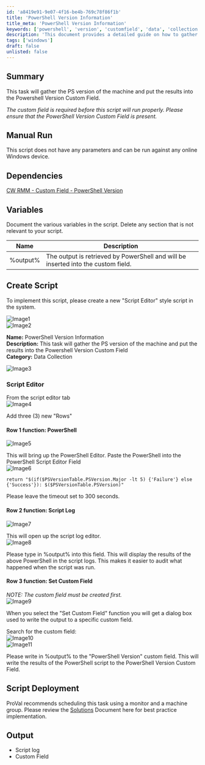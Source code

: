 ```yaml
---
id: 'a8419e91-9e07-4f16-be4b-769c78f86f1b'
title: 'PowerShell Version Information'
title_meta: 'PowerShell Version Information'
keywords: ['powershell', 'version', 'customfield', 'data', 'collection']
description: 'This document provides a detailed guide on how to gather the PowerShell version of a machine and store the results in a custom field. It includes instructions for manual execution, dependencies, variable documentation, and script deployment recommendations.'
tags: ['windows']
draft: false
unlisted: false
---
```

## Summary

This task will gather the PS version of the machine and put the results into the Powershell Version Custom Field.

*The custom field is required before this script will run properly. Please ensure that the PowerShell Version Custom Field is present.*

## Manual Run

This script does not have any parameters and can be run against any online Windows device.

## Dependencies

[CW RMM - Custom Field - PowerShell Version](https://proval.itglue.com/DOC-5078775-12824368)

## Variables

Document the various variables in the script. Delete any section that is not relevant to your script.

| Name       | Description                                                                                   |
|------------|-----------------------------------------------------------------------------------------------|
| %output%   | The output is retrieved by PowerShell and will be inserted into the custom field.            |

## Create Script

To implement this script, please create a new "Script Editor" style script in the system.

![Image1](../../../static/img/PowerShell-Version-Information/image_1.png)  
![Image2](../../../static/img/PowerShell-Version-Information/image_2.png)  

**Name:** PowerShell Version Information  
**Description:** This task will gather the PS version of the machine and put the results into the Powershell Version Custom Field  
**Category:** Data Collection  

![Image3](../../../static/img/PowerShell-Version-Information/image_3.png)  

### Script Editor

From the script editor tab  
![Image4](../../../static/img/PowerShell-Version-Information/image_4.png)  

Add three (3) new "Rows"

#### Row 1 function: PowerShell

![Image5](../../../static/img/PowerShell-Version-Information/image_5.png)  

This will bring up the PowerShell Editor. Paste the PowerShell into the PowerShell Script Editor Field  
![Image6](../../../static/img/PowerShell-Version-Information/image_6.png)  

```
return "$(if($PSVersionTable.PSVersion.Major -lt 5) {'Failure'} else {'Success'}): $($PSVersionTable.PSVersion)"
```

Please leave the timeout set to 300 seconds.

#### Row 2 function: Script Log

![Image7](../../../static/img/PowerShell-Version-Information/image_7.png)  

This will open up the script log editor.  
![Image8](../../../static/img/PowerShell-Version-Information/image_8.png)  

Please type in %output% into this field. This will display the results of the above PowerShell in the script logs. This makes it easier to audit what happened when the script was run.

#### Row 3 function: Set Custom Field

*NOTE: The custom field must be created first.*  
![Image9](../../../static/img/PowerShell-Version-Information/image_9.png)  

When you select the "Set Custom Field" function you will get a dialog box used to write the output to a specific custom field.  

Search for the custom field:  
![Image10](../../../static/img/PowerShell-Version-Information/image_10.png)  
![Image11](../../../static/img/PowerShell-Version-Information/image_11.png)  

Please write in %output% to the "PowerShell Version" custom field. This will write the results of the PowerShell script to the PowerShell Version Custom Field.

## Script Deployment

ProVal recommends scheduling this task using a monitor and a machine group. Please review the [Solutions](https://proval.itglue.com/5078775/docs/12824365#version=published&documentMode=view) Document here for best practice implementation.

## Output

- Script log
- Custom Field











